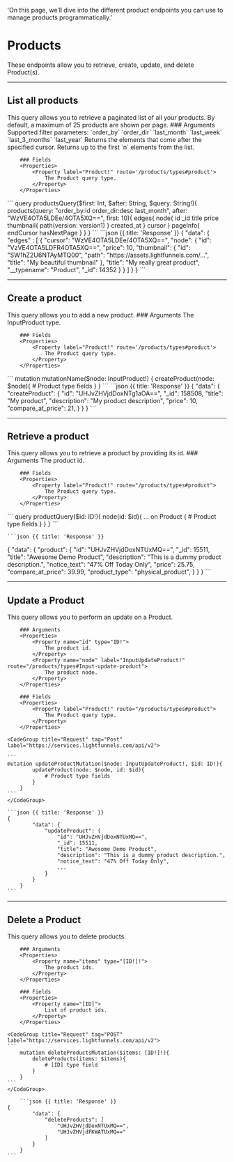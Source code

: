   'On this page, we’ll dive into the different product endpoints you can use to manage products programmatically.'

# Products

These endpoints allow you to retrieve, create, update, and delete Product(s).

---

## List all products 	

<Row>
  <Col>
    This query allows you to retrieve a paginated list of all your products. By default, a maximum of 25 products are shown per page.
		### Arguments 
		<Properties> 
			<Property name="query" type="String!">
				Supported filter parameters:
				`order_by`
				`order_dir`
				`last_month`
				`last_week`
				`last_3_months`
				`last_year`
			</Property>
			<Property name="after" type="String">
				Returns the elements that come after the specified cursor.
			</Property>
			<Property name="first" type="String">
				Returns up to the first `n` elements from the list.
			</Property>
		</Properties>	

		### Fields 
		<Properties>	
			<Property label="Product!" route='/products/types#product'>
				The Product query type.
			</Property>
		</Properties>	

  </Col>
  <Col sticky>
    <CodeGroup title="Request" tag="POST" label="https://services.lightfunnels.com/api/v2">
			```
			query productsQuery($first: Int, $after: String, $query: String!){
				products(query: "order_by:id order_dir:desc last_month", after: "WzVE4OTA5LDEe/4OTA5XQ==", first: 10){
					edges{
						node{
							id
							_id
							title
							price
							thumbnail{
								path(version: version1)
							}
							created_at
						}
						cursor
					}
					pageInfo{
						endCursor
						hasNextPage
					}
				}
			}
    	```
    </CodeGroup>
    ```json {{ title: 'Response' }}
    {
      "data": {
				"edges" : [
					{
						"cursor": "WzVE4OTA5LDEe/4OTA5XQ==",
						"node": {
							"id": "VzVE4OTA5LDFR4OTA5XQ==",
							"price": 10,
							"thumbnail": {
								"id": "SW1hZ2U6NTAyMTQ00",
								"path": "https://assets.lightfunnels.com/...",
								"title": "My beautiful thumbnail"
							},
							"title": "My really great product",
							"__typename": "Product",
							"_id": 14352
						}
					}		
				]
			}
    }
    ```
  </Col>
</Row>

---

## Create a product 

<Row>
  <Col>
    This query allows you to add a new product.
		### Arguments 
		<Properties> 
			<Property label="InputProduct!" route='/products/types#input-product'>
				The InputProduct type.
			</Property>
		</Properties>	

		### Fields 
		<Properties>	
			<Property label="Product!" route='/products/types#product'>
				The Product query type.
			</Property>
		</Properties>	
		
  </Col>
  <Col sticky>
    <CodeGroup title="Request" tag="POST" label="https://services.lightfunnels.com/api/v2">
			```
			mutation mutationName($node: InputProduct!) {
				createProduct(node: $node){
					# Product type fields
				}
			}
			```
    </CodeGroup>
    ```json {{ title: 'Response' }}
    {
			"data": {
				"createProduct": {
					"id": "UHJvZHVjdDoxNTg1aOA==",
					"_id": 158508,
					"title": "My product",
					"description": "My product description",
					"price": 10,
					"compare_at_price": 21,
				}
			}
		}
    ```
  </Col>
</Row>

---

## Retrieve a product

<Row>
  <Col>
    This query allows you to retrieve a product by providing its id.
		### Arguments 
		<Properties> 
			<Property name="id" type="ID!">
				The product id.
			</Property>
		</Properties>	

		### Fields 
		<Properties>	
			<Property label="Product!" route="/products/types#product">
				The Product query type.
			</Property>
		</Properties>

  </Col>
  <Col sticky>
    <CodeGroup title="Request" tag="POST" label="https://services.lightfunnels.com/api/v2">
    ```
		query productQuery($id: ID!){
			node(id: $id){
				... on Product {
					# Product type fields
				}
			}
		}
    ```
    </CodeGroup>

    ```json {{ title: 'Response' }}
   {
			"data": {
				"product": {
					"id": "UHJvZHVjdDoxNTUxMQ==",
					"_id": 15511,
					"title": "Awesome Demo Product",
					"description": "This is a dummy product description.",
					"notice_text": "47% Off Today Only",
					"price": 25.75,
					"compare_at_price": 39.99,
					"product_type": "physical_product",
				}
			}
		}
    ```
  </Col>
</Row>

---

## Update a Product 

<Row>
  <Col>
    This query allows you to perform an update on a Product.

		### Arguments 
		<Properties> 
			<Property name="id" type="ID!">
				The product id.
			</Property>
			<Property name="node" label="InputUpdateProduct!" route="/products/types#Input-update-product">
				The product node.
			</Property>
		</Properties>

		### Fields 
		<Properties>	
			<Property label="Product!" route="/products/types#product">
				The Product query type.
			</Property>
		</Properties>

  </Col>
  <Col sticky>

    <CodeGroup title="Request" tag="Post" label="https://services.lightfunnels.com/api/v2">

    ```
    mutation updateProductMutation($node: InputUpdateProduct!, $id: ID!){
			updateProduct(node: $node, id: $id){
				# Product type fields
			}
		}
    ```
    </CodeGroup>

    ```json {{ title: 'Response' }}
    {
			"data": {
				"updateProduct": {
					"id": "UHJvZHVjdDoxNTUxMQ==",
					"_id": 15511,
					"title": "Awesome Demo Product",
					"description": "This is a dummy product description.",
					"notice_text": "47% Off Today Only",
					...
				}
			}
		}
    ```

  </Col>
</Row>

---

## Delete a Product

<Row>
  <Col>
    This query allows you to delete products.

		### Arguments 
		<Properties> 
			<Property name="items" type="[ID!]!">
				The product ids.
			</Property>
		</Properties>

		### Fields 
		<Properties>	
			<Property name="[ID]">
				List of product ids.
			</Property>
		</Properties>
  </Col>
  <Col sticky>

    <CodeGroup title="Request" tag="POST" label="https://services.lightfunnels.com/api/v2">
    ```
		mutation deleteProductsMutation($items: [ID!]!){
			deleteProducts(items: $items){
				# [ID] type field
			}
		}
    ```
    </CodeGroup>

		```json {{ title: 'Response' }}
    {
			"data": {
				"deleteProducts": [
					"UHJvZHVjdDoxNTUxMQ==",
					"UHJvZHVjdFKWATUxMQ=="
				]
			}
		}
    ```
  </Col>
</Row>
